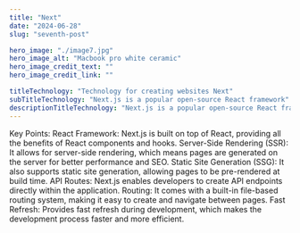 ```yaml
---
title: "Next"
date: "2024-06-28"
slug: "seventh-post"

hero_image: "./image7.jpg"
hero_image_alt: "Macbook pro white ceramic"
hero_image_credit_text: ""
hero_image_credit_link: ""

titleTechnology: "Technology for creating websites Next"
subTitleTechnology: "Next.js is a popular open-source React framework"
descriptionTitleTechnology: "Next.js is a popular open-source React framework that enables developers to build server-rendered React applications. It is known for its simplicity, flexibility, and the ability to create both static and dynamic web applications."
---
```


Key Points:
React Framework: Next.js is built on top of React, providing all the benefits of React components and hooks.
Server-Side Rendering (SSR): It allows for server-side rendering, which means pages are generated on the server for better performance and SEO.
Static Site Generation (SSG): It also supports static site generation, allowing pages to be pre-rendered at build time.
API Routes: Next.js enables developers to create API endpoints directly within the application.
Routing: It comes with a built-in file-based routing system, making it easy to create and navigate between pages.
Fast Refresh: Provides fast refresh during development, which makes the development process faster and more efficient.